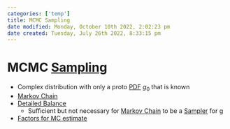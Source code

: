 ```yaml
---
categories: ['temp']
title: MCMC Sampling
date modified: Monday, October 10th 2022, 2:02:23 pm
date created: Tuesday, July 26th 2022, 8:33:15 pm
---
```


# MCMC [Sampling](Sampling)
- Complex distribution with only a proto [PDF](PDF.qmd) $g_{0}$ that is known
- [Markov Chain](Markov%20Chain.qmd)
- [Detailed Balance](Detailed%20Balance.qmd)
	- Sufficient but not necessary for [Markov Chain](Markov%20Chain.qmd) to be a [Sampler](Sampler.qmd) for g
- [Factors for MC estimate](Factors%20for%20MC%20estimate.qmd)



